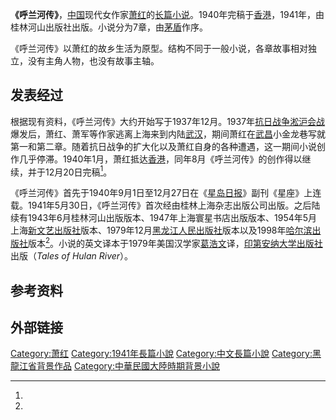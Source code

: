 '''《呼兰河传》'''，[[中国|中国]]现代女作家[[萧红|萧红]]的[[长篇小说|长篇小说]]。1940年完稿于[[香港|香港]]，1941年，由桂林河山出版社出版。小说分为7章，由[[茅盾|茅盾]]作序。

《呼兰河传》以萧红的故乡生活为原型。结构不同于一般小说，各章故事相对独立，没有主角人物，也没有故事主轴。

== 发表经过 ==

根据现有资料，《呼兰河传》大约开始写于1937年12月。1937年[[中国抗日战争|抗日战争]][[淞沪会战|淞沪会战]]爆发后，萧红、萧军等作家逃离上海来到内陆[[武汉|武汉]]，期间萧红在[[武昌|武昌]]小金龙巷写就第一和第二章。随着抗日战争的扩大化以及萧红自身的各种遭遇，这一期间小说创作几乎停滞。1940年1月，萧红抵达[[香港|香港]]，同年8月《呼兰河传》的创作得以继续，并于12月20日完稿<ref name="one"/>。

《呼兰河传》首先于1940年9月1日至12月27日在《[[星岛日报|星岛日报]]》副刊《星座》上连载。1941年5月30日，《呼兰河传》首次经由桂林上海杂志出版公司出版。之后陆续有1943年6月桂林河山出版版本、1947年上海寰星书店出版版本、1954年5月上海[[新文艺出版社|新文艺出版社]]版本、1979年12月[[黑龙江人民出版社|黑龙江人民出版社]]版本以及1998年[[哈尔滨出版社|哈尔滨出版社]]版本<ref name="one"/>。小说的英文译本于1979年美国汉学家[[葛浩文|葛浩文]]译，[[印第安纳大学出版社|印第安纳大学出版社]]出版（''Tales of Hulan River''）。

== 参考资料 ==
{{reflist|2|refs=
<ref name="one">{{cite journal |author1=章海宁 |title=《呼兰河传》校订记 |journal=现代中文学刊 |date=2013 |issue=5 |page=107-111 |issn=1674-7704}}</ref>
}}

== 外部链接 ==
{{wikisource}}

{{小說小作品}}

[[Category:萧红|Category:萧红]]
[[Category:1941年長篇小說|Category:1941年長篇小說]]
[[Category:中文長篇小說|Category:中文長篇小說]]
[[Category:黑龍江省背景作品|Category:黑龍江省背景作品]]
[[Category:中華民國大陸時期背景小說|Category:中華民國大陸時期背景小說]]